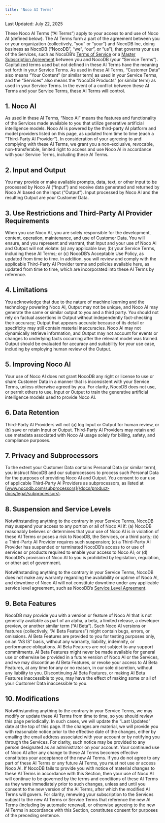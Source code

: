 ```yaml
---
title: 'Noco AI Terms'
---
```


Last Updated: July 22, 2025

These Noco AI Terms (“AI Terms”) apply to your access to and use of Noco AI (defined below). The AI Terms form a part of the agreement between you or your organization (collectively, “you” or “your”) and NocoDB Inc, doing business as NocoDB (“NocoDB”, “we”, “our”, or “us”), that governs your use of the Services, such as NocoDB’s [Terms of Service](/docs/product-docs/legal/terms-of-service) or a [Master Subscription Agreement](/docs/product-docs/legal/msa) between you and NocoDB (your “Service Terms”). Capitalized terms used but not defined in these AI Terms have the meaning set forth in your Service Terms.  As used in these AI Terms, “Customer Data” also means “Your Content” (or similar term) as used in your Service Terms, and the “Services” also means the “NocoDB Products” (or similar term) as used in your Service Terms. In the event of a conflict between these AI Terms and your Service Terms, these AI Terms will control.

## 1. Noco AI
As used in these AI Terms, “Noco AI” means the features and functionality of the Services made available to you that utilize generative artificial intelligence models. Noco AI is powered by the third-party AI platform and model providers listed on this page, as updated from time to time (each a “Third-Party AI Provider”).  In consideration of your agreeing to and complying with these AI Terms, we grant you a non-exclusive, revocable, non-transferable, limited right to access and use Noco AI in accordance with your Service Terms, including these AI Terms.

## 2. Input and Output
You may provide or make available prompts, data, text, or other input to be processed by Noco AI (“Input”) and receive data generated and returned by Noco AI based on the Input (“Output”). Input processed by Noco AI and the resulting Output are your Customer Data.

## 3. Use Restrictions and Third-Party AI Provider Requirements
When you use Noco AI, you are solely responsible for the development, content, operation, maintenance, and use of Customer Data. You will ensure, and you represent and warrant, that Input and your use of Noco AI and Output will not violate: (a) any applicable law; (b) your Service Terms, including these AI Terms; or (c) NocoDB’s Acceptable Use Policy, as updated from time to time.  In addition, you will review and comply with the applicable Third-Party AI Provider terms and policies available here, as updated from time to time, which are incorporated into these AI Terms by reference.

## 4. Limitations
You acknowledge that due to the nature of machine learning and the technology powering Noco AI, Output may not be unique, and Noco AI may generate the same or similar output to you and a third party. You should not rely on factual assertions in Output without independently fact-checking their accuracy; Output that appears accurate because of its detail or specificity may still contain material inaccuracies. Noco AI may not dynamically retrieve information, and Output may not account for events or changes to underlying facts occurring after the relevant model was trained. Output should be evaluated for accuracy and suitability for your use case, including by employing human review of the Output.

## 5. Improving Noco AI
Your use of Noco AI does not grant NocoDB any right or license to use or share Customer Data in a manner that is inconsistent with your Service Terms, unless otherwise agreed by you. For clarity, NocoDB does not use, or permit others to use, Input or Output to train the generative artificial intelligence models used to provide Noco AI.

## 6. Data Retention
Third-Party AI Providers will not (a) log Input or Output for human review, or (b) save or retain Input or Output. Third-Party AI Providers may retain and use metadata associated with Noco AI usage solely for billing, safety, and compliance purposes.

## 7. Privacy and Subprocessors
To the extent your Customer Data contains Personal Data (or similar term), you instruct NocoDB and our subprocessors to process such Personal Data for the purposes of providing Noco AI and Output. You consent to our use of applicable Third-Party AI Providers as subprocessors, as listed at [www.nocodb.com/subprocessors](/docs/product-docs/legal/subprocessors).

## 8. Suspension and Service Levels
Notwithstanding anything to the contrary in your Service Terms, NocoDB may suspend your access to any portion or all of Noco AI if: (a) NocoDB reasonably believes or determines that your use of Noco AI is in violation of these AI Terms or poses a risk to NocoDB, the Services, or a third party; (b) a Third-Party AI Provider requires such suspension; (c) a Third-Party AI Provider has suspended or terminated NocoDB’s access to or use of services or products required to enable your access to Noco AI; or (d) NocoDB’s provision of Noco AI to you is prohibited by legislation, regulation, or other act of government.

Notwithstanding anything to the contrary in your Service Terms, NocoDB does not make any warranty regarding the availability or uptime of Noco AI, and downtime of Noco AI will not constitute downtime under any applicable service level agreement, such as NocoDB’s [Service Level Agreement](/docs/product-docs/legal/sla).

## 9. Beta Features
NocoDB may provide you with a version or feature of Noco AI that is not generally available as part of an alpha, a beta, a limited release, a developer preview, or another similar term (“AI Beta”).  Such Noco AI versions or features (collectively, “AI Beta Features”) might contain bugs, errors, or omissions. AI Beta Features are provided to you for testing purposes only, on an “AS IS” basis, without any warranty, liability, indemnity, or performance obligations. AI Beta Features are not subject to any support commitments. AI Beta Features might never be made available for general use or otherwise be provided in a future version of Noco AI or the Services, and we may discontinue AI Beta Features, or revoke your access to AI Beta Features, at any time for any or no reason, in our sole discretion, without any liability to you. Discontinuing AI Beta Features, or making AI Beta Features inaccessible to you, may have the effect of making some or all of your Customer Data inaccessible to you.

## 10. Modifications
Notwithstanding anything to the contrary in your Service Terms, we may modify or update these AI Terms from time to time, so you should review this page periodically. In such cases, we will update the “Last Updated” date at the top of this page. If the changes are material, we will provide you with reasonable notice prior to the effective date of the changes, either by emailing the email address associated with your account or by notifying you through the Services. For clarity, such notice may be provided to any person designated as an administrator on your account. Your continued use of Noco AI after any change to these AI Terms becomes effective constitutes your acceptance of the new AI Terms. If you do not agree to any part of these AI Terms or any future AI Terms, you must not use or access Noco AI. If NocoDB fails to provide you with notice of material changes to these AI Terms in accordance with this Section, then your use of Noco AI will continue to be governed by the terms and conditions of these AI Terms as they were immediately prior to such changes, unless and until you consent to the new version of the AI Terms, after which the modified AI Terms will govern.  For clarity, renewing your subscription to the Services subject to the new AI Terms or Service Terms that reference the new AI Terms (including by automatic renewal), or otherwise agreeing to the new AI Terms in accordance with this Section, constitutes consent for purposes of the preceding sentence.
